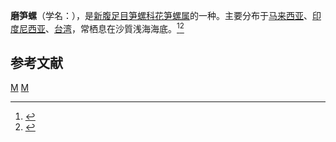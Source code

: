 {{Speciesbox
| taxon = Hastula albula
| binomial_authority = (Menke, 1843)
}}
'''磨笋螺'''（学名：''{{lang|la|Hastula albula}}''），是[[新腹足目|新腹足目]][[笋螺科|笋螺科]][[花笋螺属|花笋螺属]]的一种。主要分布于[[马来西亚|马来西亚]]、[[印度尼西亚|印度尼西亚]]、[[台湾|台湾]]，常栖息在沙質浅海海底。<ref>{{cite web|url=http://shell.sinica.edu.tw/chinese/shellbase_detail.php?science_no=1678|title=国际贝库：磨笋螺|publisher=台湾贝类资料库|accessdate=2009-08-11|archive-date=2016-03-04|archive-url=https://web.archive.org/web/20160304114820/http://shell.sinica.edu.tw/chinese/shellbase_detail.php?science_no=1678|dead-url=no}}</ref><ref name="shelldoc_100284">{{shelldoc_100284}}</ref>

== 参考文献 ==
{{reflist}}
{{taxonbar}}
[[Category:_1843年描述的动物|M]]
[[Category:花笋螺属|M]]
